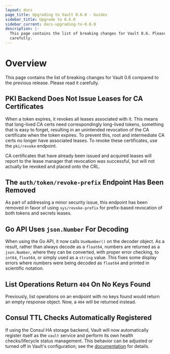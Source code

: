 ```yaml
---
layout: docs
page_title: Upgrading to Vault 0.6.0 - Guides
sidebar_title: Upgrade to 0.6.0
sidebar_current: docs-upgrading-to-0.6.0
description: |-
  This page contains the list of breaking changes for Vault 0.6. Please read it
  carefully.
---
```


# Overview

This page contains the list of breaking changes for Vault 0.6 compared to the
previous release. Please read it carefully.

## PKI Backend Does Not Issue Leases for CA Certificates

When a token expires, it revokes all leases associated with it. This means that
long-lived CA certs need correspondingly long-lived tokens, something that is
easy to forget, resulting in an unintended revocation of the CA certificate
when the token expires. To prevent this, root and intermediate CA certs no
longer have associated leases. To revoke these certificates, use the
`pki/revoke` endpoint.

CA certificates that have already been issued and acquired leases will report
to the lease manager that revocation was successful, but will not actually be
revoked and placed onto the CRL.

## The `auth/token/revoke-prefix` Endpoint Has Been Removed

As part of addressing a minor security issue, this endpoint has been removed in
favor of using `sys/revoke-prefix` for prefix-based revocation of both tokens
and secrets leases.

## Go API Uses `json.Number` For Decoding

When using the Go API, it now calls `UseNumber()` on the decoder object. As a
result, rather than always decode as a `float64`, numbers are returned as a
`json.Number`, where they can be converted, with proper error checking, to
`int64`, `float64`, or simply used as a `string` value. This fixes some display
errors where numbers were being decoded as `float64` and printed in scientific
notation.

## List Operations Return `404` On No Keys Found

Previously, list operations on an endpoint with no keys found would return an
empty response object. Now, a `404` will be returned instead.

## Consul TTL Checks Automatically Registered

If using the Consul HA storage backend, Vault will now automatically register
itself as the `vault` service and perform its own health checks/lifecycle
status management. This behavior can be adjusted or turned off in Vault's
configuration; see the
[documentation](/docs/configuration/index.html#check_timeout)
for details.
